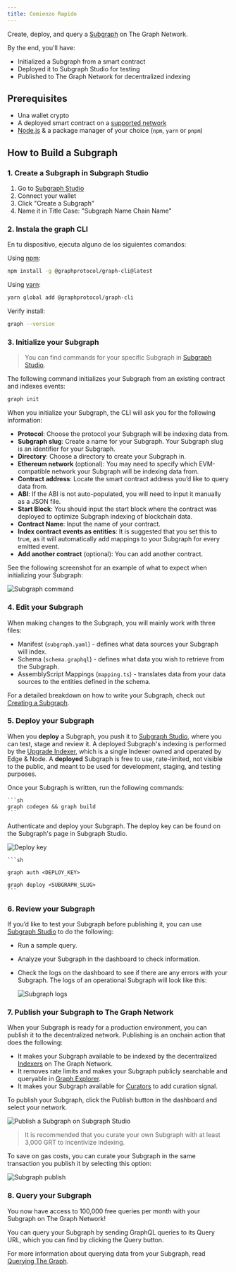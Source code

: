 ```yaml
---
title: Comienzo Rapido
---
```


Create, deploy, and query a [Subgraph](/subgraphs/developing/developer-faq/#1-what-is-a-subgraph) on The Graph Network.

By the end, you'll have:

- Initialized a Subgraph from a smart contract
- Deployed it to Subgraph Studio for testing
- Published to The Graph Network for decentralized indexing

## Prerequisites

- Una wallet crypto
- A deployed smart contract on a [supported network](/supported-networks/)
- [Node.js](https://nodejs.org/) & a package manager of your choice (`npm`, `yarn` or `pnpm`)

## How to Build a Subgraph

### 1. Create a Subgraph in Subgraph Studio

1. Go to [Subgraph Studio](https://thegraph.com/studio/)
2. Connect your wallet
3. Click "Create a Subgraph"
4. Name it in Title Case: "Subgraph Name Chain Name"

### 2. Instala the graph CLI

En tu dispositivo, ejecuta alguno de los siguientes comandos:

Using [npm](https://www.npmjs.com/):

```sh
npm install -g @graphprotocol/graph-cli@latest
```

Using [yarn](https://yarnpkg.com/):

```sh
yarn global add @graphprotocol/graph-cli
```

Verify install:

```sh
graph --version
```

### 3. Initialize your Subgraph

> You can find commands for your specific Subgraph in [Subgraph Studio](https://thegraph.com/studio/).

The following command initializes your Subgraph from an existing contract and indexes events:

```sh
graph init
```

When you initialize your Subgraph, the CLI will ask you for the following information:

- **Protocol**: Choose the protocol your Subgraph will be indexing data from.
- **Subgraph slug**: Create a name for your Subgraph. Your Subgraph slug is an identifier for your Subgraph.
- **Directory**: Choose a directory to create your Subgraph in.
- **Ethereum network** (optional): You may need to specify which EVM-compatible network your Subgraph will be indexing data from.
- **Contract address**: Locate the smart contract address you’d like to query data from.
- **ABI**: If the ABI is not auto-populated, you will need to input it manually as a JSON file.
- **Start Block**: You should input the start block where the contract was deployed to optimize Subgraph indexing of blockchain data.
- **Contract Name**: Input the name of your contract.
- **Index contract events as entities**: It is suggested that you set this to true, as it will automatically add mappings to your Subgraph for every emitted event.
- **Add another contract** (optional): You can add another contract.

See the following screenshot for an example of what to expect when initializing your Subgraph:

![Subgraph command](/img/CLI-Example.png)

### 4. Edit your Subgraph

When making changes to the Subgraph, you will mainly work with three files:

- Manifest (`subgraph.yaml`) - defines what data sources your Subgraph will index.
- Schema (`schema.graphql`) - defines what data you wish to retrieve from the Subgraph.
- AssemblyScript Mappings (`mapping.ts`) - translates data from your data sources to the entities defined in the schema.

For a detailed breakdown on how to write your Subgraph, check out [Creating a Subgraph](/developing/creating-a-subgraph/).

### 5. Deploy your Subgraph

When you **deploy** a Subgraph, you push it to [Subgraph Studio](https://thegraph.com/studio/), where you can test, stage and review it. A deployed Subgraph's indexing is performed by the [Upgrade Indexer](https://thegraph.com/blog/upgrade-indexer/), which is a single Indexer owned and operated by Edge & Node. A **deployed** Subgraph is free to use, rate-limited, not visible to the public, and meant to be used for development, staging, and testing purposes.

Once your Subgraph is written, run the following commands:

````
```sh
graph codegen && graph build
```
````

Authenticate and deploy your Subgraph. The deploy key can be found on the Subgraph's page in Subgraph Studio.

![Deploy key](/img/subgraph-studio-deploy-key.jpg)

````
```sh

graph auth <DEPLOY_KEY>

graph deploy <SUBGRAPH_SLUG>
```
````

### 6. Review your Subgraph

If you’d like to test your Subgraph before publishing it, you can use [Subgraph Studio](https://thegraph.com/studio/) to do the following:

- Run a sample query.
- Analyze your Subgraph in the dashboard to check information.
- Check the logs on the dashboard to see if there are any errors with your Subgraph. The logs of an operational Subgraph will look like this:

  ![Subgraph logs](/img/subgraph-logs-image.png)

### 7. Publish your Subgraph to The Graph Network

When your Subgraph is ready for a production environment, you can publish it to the decentralized network. Publishing is an onchain action that does the following:

- It makes your Subgraph available to be indexed by the decentralized [Indexers](/indexing/overview/) on The Graph Network.
- It removes rate limits and makes your Subgraph publicly searchable and queryable in [Graph Explorer](https://thegraph.com/explorer/).
- It makes your Subgraph available for [Curators](/resources/roles/curating/) to add curation signal.

To publish your Subgraph, click the Publish button in the dashboard and select your network.

![Publish a Subgraph on Subgraph Studio](/img/publish-sub-transfer.png)

> It is recommended that you curate your own Subgraph with at least 3,000 GRT to incentivize indexing.

To save on gas costs, you can curate your Subgraph in the same transaction you publish it by selecting this option:

![Subgraph publish](/img/studio-publish-modal.png)

### 8. Query your Subgraph

You now have access to 100,000 free queries per month with your Subgraph on The Graph Network!

You can query your Subgraph by sending GraphQL queries to its Query URL, which you can find by clicking the Query button.

For more information about querying data from your Subgraph, read [Querying The Graph](/subgraphs/querying/introduction/).
